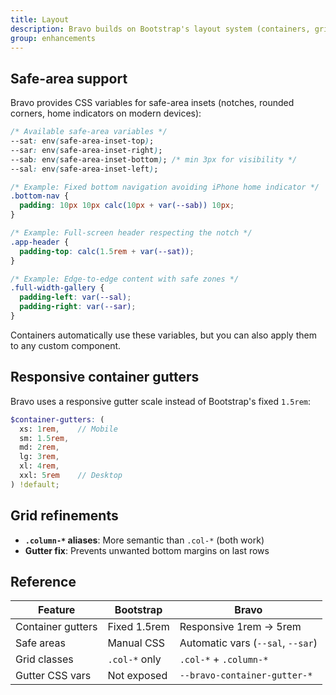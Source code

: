 ```yaml
---
title: Layout
description: Bravo builds on Bootstrap's layout system (containers, grid, utilities) with a few quality-of-life improvements.
group: enhancements
---
```


## Safe-area support

Bravo provides CSS variables for safe-area insets (notches, rounded corners, home indicators on modern devices):

```css
/* Available safe-area variables */
--sat: env(safe-area-inset-top);    
--sar: env(safe-area-inset-right);  
--sab: env(safe-area-inset-bottom); /* min 3px for visibility */
--sal: env(safe-area-inset-left);   

/* Example: Fixed bottom navigation avoiding iPhone home indicator */
.bottom-nav {
  padding: 10px 10px calc(10px + var(--sab)) 10px;
}

/* Example: Full-screen header respecting the notch */
.app-header {
  padding-top: calc(1.5rem + var(--sat));
}

/* Example: Edge-to-edge content with safe zones */
.full-width-gallery {
  padding-left: var(--sal);
  padding-right: var(--sar);
}
```

Containers automatically use these variables, but you can also apply them to any custom component.

## Responsive container gutters

Bravo uses a responsive gutter scale instead of Bootstrap's fixed `1.5rem`:

```scss
$container-gutters: (
  xs: 1rem,    // Mobile
  sm: 1.5rem,
  md: 2rem,
  lg: 3rem,
  xl: 4rem,
  xxl: 5rem    // Desktop
) !default;
```

## Grid refinements

* **`.column-*` aliases**: More semantic than `.col-*` (both work)
* **Gutter fix**: Prevents unwanted bottom margins on last rows

## Reference

| Feature           | Bootstrap     | Bravo                             |
| ----------------- | ------------- | --------------------------------- |
| Container gutters | Fixed 1.5rem  | Responsive 1rem → 5rem            |
| Safe areas        | Manual CSS    | Automatic vars (`--sal`, `--sar`) |
| Grid classes      | `.col-*` only | `.col-*` + `.column-*`            |
| Gutter CSS vars   | Not exposed   | `--bravo-container-gutter-*`      |